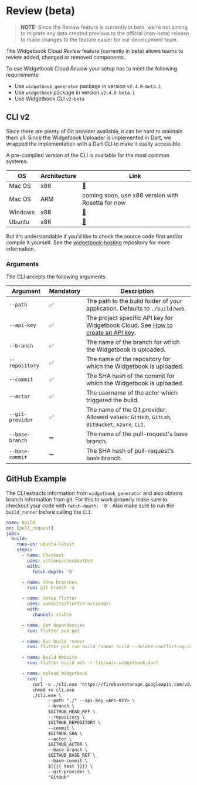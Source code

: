 # Review (beta)

> **NOTE:** Since the Review feature is currently in beta, we're not aiming to migrate any data created previous to the official (non-beta) release to make changes to the feature easier for our development team.

The Widgetbook Cloud _Review_ feature (currently in beta) allows teams to review added, changed or removed components.

To use Widgetbook Cloud _Review_ your setup has to meet the following requirements:
- Use `widgetbook_generator` package in version `v2.4.0-beta.1`
- Use `widgetbook` package in version `v2.4.0-beta.1`
- Use Widgetbook CLI `v2-beta`

## CLI v2

Since there are plenty of Git provider available, it can be hard to maintain them all.
Since the Widgetbook Uploader is implemented in Dart, we wrapped the implementation with a Dart CLI to make it easily accessible.

A pre-compiled version of the CLI is available for the most common systems:

| OS      | Architecture | Link |
| ------- | ------------ | ---- |
| Mac OS  | x86          | [🔗](https://firebasestorage.googleapis.com/v0/b/widgetbook-cloud.appspot.com/o/tools%2Fcli-v2-beta-production-macos-x86.exe?alt=media) |
| Mac OS  | ARM          | coming soon, use x86 version with Rosetta for now |
| Windows | x86          | [🔗](https://firebasestorage.googleapis.com/v0/b/widgetbook-cloud.appspot.com/o/tools%2Fcli-v2-beta-production-windows-x86.exe?alt=media) |
| Ubuntu  | x86          | [🔗](https://firebasestorage.googleapis.com/v0/b/widgetbook-cloud.appspot.com/o/tools%2Fcli-v2-beta-production-ubuntu-x86.exe?alt=media) |

But it's understandable if you'd like to check the source code first and/or compile it yourself. 
See the [widgetbook-hosting](https://github.com/widgetbook/widgetbook-hosting) repository for more information.

### Arguments

The CLI accepts the following arguments

| Argument         | Mandatory | Description |
| ---------------- | --------- | ----------- |
| `--path`         | ✅        | The path to the build folder of your application. Defaults to `./build/web`.|
| `--api-key`      | ✅        | The project specific API key for Widgetbook Cloud. See [How to create an API key](/widgetbook-cloud/hosting#how-to-create-an-api-key).|
| `--branch`       | ✅        | The name of the branch for which the Widgetbook is uploaded.|
| `--repository`   | ✅        | The name of the repository for which the Widgetbook is uploaded.|
| `--commit`       | ✅        | The SHA hash of the commit for which the Widgetbook is uploaded.|
| `--actor`        | ✅        | The username of the actor which triggered the build.|
| `--git-provider` | ✅        | The name of the Git provider. Allowed values: `GitHub`, `GitLab`, `BitBucket`, `Azure`, `CLI`.
| `--base-branch`  | ➖        | The name of the pull-request's base branch. |
| `--base-commit`  | ➖        | The SHA hash of pull-request's base branch. |

## GitHub Example

The CLI extracts information from `widgetbook_generator` and also obtains branch information from git.
For this to work properly make sure to checkout your code with `fetch-depth: '0'`. 
Also make sure to run the `build_runner` before calling the `CLI`.

```yaml
name: Build 
on: [pull_request]
jobs:
  build:
    runs-on: ubuntu-latest
    steps:
      - name: Checkout
        uses: actions/checkout@v3
        with:
          fetch-depth: '0'

      - name: Show branches
        run: git branch -a

      - name: Setup flutter
        uses: subosito/flutter-action@v1
        with:
          channel: stable

      - name: Get dependencies
        run: flutter pub get

      - name: Run build runner
        run: flutter pub run build_runner build --delete-conflicting-outputs

      - name: Build Website
        run: flutter build web -t lib/main.widgetbook.dart

      - name: Upload Widgetbook
        run: |
          curl -o ./cli.exe 'https://firebasestorage.googleapis.com/v0/b/widgetbook-cloud.appspot.com/o/tools%2Fcli-v2-beta-production-ubuntu-x86.exe?alt=media'
          chmod +x cli.exe 
          ./cli.exe \
                --path "./" --api-key <API-KEY> \
                --branch \
                $GITHUB_HEAD_REF \
                --repository \
                $GITHUB_REPOSITORY \
                --commit \
                $GITHUB_SHA \
                --actor \
                $GITHUB_ACTOR \
                --base-branch \
                $GITHUB_BASE_REF \
                --base-commit \
                ${{{{ test }}}} \
                --git-provider \
                "GitHub"
```